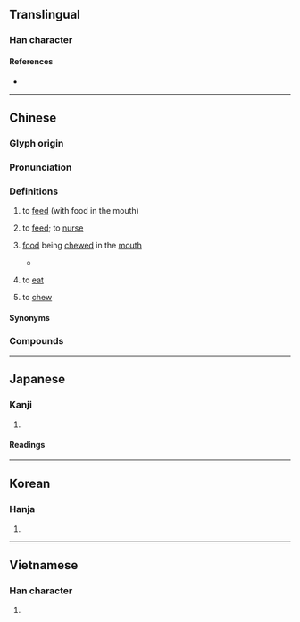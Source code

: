 {{character info}}
==Translingual==

===Han character===
{{Han char|rn=30|rad=口|as=07|sn=10|four=63027|canj=RIJB|ids=⿰口甫}}

====References====
* {{Han ref|kx=0191.110|dkj=03676|dj=0410.240|hdz=10626.070|uh=54FA|ud=21754|bh=ADF7|bd=44535}}

----

==Chinese==
{{zh-forms|alt=[[餔]], [[𫗦]], [[晡]], [[䊇]]}}

===Glyph origin===
{{Han etym}}

===Pronunciation===
{{zh-pron
|m=bǔ,pǔ,bù,2nb=variant in Taiwan,3nb=variant in Taiwan
|c=bou6,bou1
|h=pfs=
|md=
|mn=pō͘/zz:pó͘
|mn-t=bu6/bou7
|mn-t_note=bu6 - literary; bou7 - vernacular ("to chew")
|w=
|mc=y
|oc=y
|cat=v,n
}}

===Definitions===
{{zh-hanzi}}

# {{lb|zh|literary|of birds}} to [[feed]] (with food in the mouth)
# to [[feed]]; to [[nurse]]
# {{lb|zh|literary}} [[food]] being [[chew]]ed in the [[mouth]]
#* {{zh-x|夫 ^赫胥氏 之 時，民 居 不知 所 為{wéi}，行 不知 所 之，含哺 而 熙，鼓腹 而 遊，民 能 以 此 矣。|In the time of (the Di) He-xu, the people occupied their dwellings without knowing what they were doing, and walked out without knowing where they were going. They filled their mouths with food and were glad; they slapped their stomachs to express their satisfaction. This was all the ability which they possessed.|ref=Zhuangzi}}
# {{lb|zh|literary}} to [[eat]]
# {{lb|zh|Min Bei|Min Nan}} to [[chew]]

====Synonyms====
{{zh-dial|嚼}}

===Compounds===
{{zh-der|哺乳綱|哺乳動物|哺養|吐哺捉髮|哺乳類|慈烏反哺|反哺|哺鷇|嗷嗷待哺|周公吐哺|慈烏返哺|哺育袋|吐哺待賢|哺食|哺雞|哺坊|哺乳|咽哺|哺乳器|含哺鼓腹|吐哺握髮|吐哺|哺育|乳哺|撮哺|握髮吐哺|烏哺|鼓腹含哺|輟食吐哺|返哺}}

----

==Japanese==

===Kanji===
{{ja-kanji|grade=c|rs=口07}}

# {{rfdef|ja|sort=口07}}

====Readings====
{{ja-readings
|goon=ぶ
|kanon=ほ
|kun=ふく-む, はぐく-む
}}

----

==Korean==

===Hanja===
{{ko-hanja|hangeul=포|rv=po|mr=p'o}}

# {{rfdef|ko|sort=口07}}

----

==Vietnamese==

===Han character===
{{vi-readings|reading=bộ, phô, bô, bu, bú, bụ, pho, phò|rs=口07}}

# {{rfdef|vi|sort=口07}}